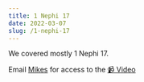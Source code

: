 ```yaml
---
title: 1 Nephi 17
date: 2022-03-07
slug: /1-nephi-17
---
```


We covered mostly 1 Nephi 17.

Email [Mikes](mailto:models.prelims-0d@icloud.com) for access to the [📹 Video](https://www.youtube.com/watch?v=dH6zjrE7WG4)
